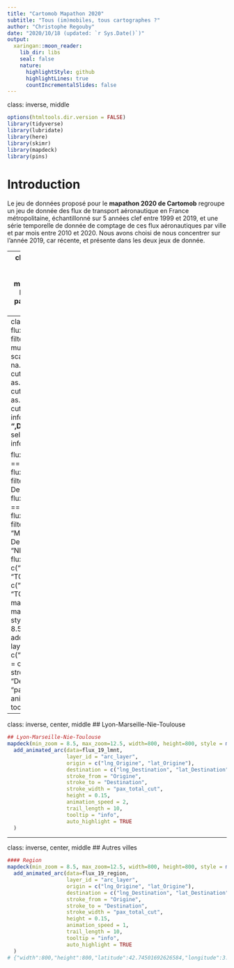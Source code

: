 ```yaml
---
title: "Cartomob Mapathon 2020"
subtitle: "Tous (im)mobiles, tous cartographes ?"
author: "Christophe Regouby"
date: "2020/10/18 (updated: `r Sys.Date()`)"
output:
  xaringan::moon_reader:
    lib_dir: libs
    seal: false
    nature:
      highlightStyle: github
      highlightLines: true
      countIncrementalSlides: false
---
```

class: inverse, middle

```r
options(htmltools.dir.version = FALSE)
library(tidyverse)
library(lubridate)
library(here)
library(skimr)
library(mapdeck)
library(pins)
```


# Introduction 
Le jeu de données proposé pour le **mapathon 2020 de Cartomob** regroupe un jeu de donnée des flux de transport aéronautique en France métropolitaine, échantillonné sur 5 années clef entre 1999 et 2019, et une série temporelle de donnée de comptage de ces flux aéronautiques par ville et par mois entre 2010 et 2020. Nous avons choisi de nous concentrer sur l'année 2019, car récente, et présente dans les deux jeux de donnée.

---
class: inverse
# Une France Jacobine
À partir du jeu de donnée des flux de transport aérien en France métropolitaine, nous nous intéressons à l'année 2019: c'est les flux totaux de passager qui attirent notre attention sur un classement des aéroports :

```r
flux <- pin_get("mapathon_flux") 
flux_mesures <- names(flux) %>% str_subset("^(P|Desse|F)")
flux_bidir <-bind_rows(flux , 
                       flux%>%
                            rename(O=Destination, lat_O=lat_Destination, lng_O=lng_Destination, Destination=Origine, lat_Destination=lat_Origine, lng_Destination=lng_Origine) %>%
                            rename(Origine=O, lat_Origine=lat_O, lng_Origine = lng_O)) %>% 
  mutate_at(flux_mesures, ~./2)

top_10 <- flux_bidir %>% group_by(Origine) %>% summarise(`Cumul des dessertes` = sum(Dessertes), `Cumul des passagers` = sum(Pax_Total)) %>% slice_max(`Cumul des dessertes`,n=15) %>% 
  mutate(Origine = factor(Origine) %>% fct_reorder(`Cumul des dessertes`)) %>% 
  pivot_longer(c(`Cumul des dessertes`,`Cumul des passagers`)) 
ggplot(top_10)+geom_col(aes(x=value/1e6, y=Origine)) + facet_wrap(.~name, scales="free_x")+ theme_minimal()+labs(title="Aéroports métropolitains", subtitle = "Top 15 des aéroports sur la base de leurs flux en 2019, source gflowviz/DGAC.csv")+xlab("Quantité (millions)")
```

Au delà de la suprématie des aéroports de Paris, il semble intéressant alors de regrouper les flux des 4 premiers aéroports régionaux, séparés du reste des flux métropolitains.

---
class: inverse, center, middle
## Paris
```r
flux_19 <- flux_bidir %>% filter(Annee=="2019")%>%
  mutate(scaled_pax_total = scale(log_pax_total/max(log_pax_total, na.rm = T))*5,
         pax_total_cut = cut_number(Pax_Total,n=10) %>% as.numeric,
         desserte_cut = cut_number(Dessertes,n=5) %>% as.numeric,
         pax_per_ac_cut = cut_number(Pax_Total / Dessertes, n=3),
         info = paste0("<b>", Origine, " - ",Destination, "</b>")) %>% 
  select(matches("Origine|Destination|_cut"), info)

flux_19_paris <- flux_19 %>% filter(Origine =="PARIS"| Destination=="PARIS")
flux_19_region <- flux_19 %>% filter(Origine !="PARIS", Destination!="PARIS")
flux_19_lyon <- flux_19_region %>% filter(Origine =="LYON" | Destination=="LYON")
flux_19_lmnt <- flux_19_region %>% filter(Origine %in% c("LYON", "MARSEILLE", "NICE", "TOULOUSE" ) | Destination %in% c("LYON", "MARSEILLE", "NICE", "TOULOUSE" ) )
flux_19_region <- flux_19_region %>% filter(!Origine  %in% c("LYON", "MARSEILLE", "NICE", "TOULOUSE" ),! Destination %in% c("LYON", "MARSEILLE", "NICE", "TOULOUSE" ))
### Paris
mapdeck(min_zoom = 8.5, max_zoom=12.5, width=800, height=800, style = mapdeck_style("dark"), zoom = 8.5) %>% 
  add_animated_arc(data=flux_19_paris, 
                   layer_id = "arc_layer",
                   origin = c("lng_Origine", "lat_Origine"),
                   destination = c("lng_Destination", "lat_Destination"),
                   stroke_from = "Origine",
                   stroke_to = "Destination",
                   stroke_width = "pax_total_cut",
                   height = 0.15,
                   animation_speed = 3, 
                   trail_length = 10,
                   tooltip = "info",
                   auto_highlight = TRUE
  )
```

---
class: inverse, center, middle
## Lyon-Marseille-Nie-Toulouse
```r
## Lyon-Marseille-Nie-Toulouse
mapdeck(min_zoom = 8.5, max_zoom=12.5, width=800, height=800, style = mapdeck_style("dark"), zoom = 8.5) %>% 
  add_animated_arc(data=flux_19_lmnt, 
                   layer_id = "arc_layer",
                   origin = c("lng_Origine", "lat_Origine"),
                   destination = c("lng_Destination", "lat_Destination"),
                   stroke_from = "Origine",
                   stroke_to = "Destination",
                   stroke_width = "pax_total_cut",
                   height = 0.15,
                   animation_speed = 2, 
                   trail_length = 10,
                   tooltip = "info",
                   auto_highlight = TRUE
  )
```

---
class: inverse, center, middle
## Autres villes

```r
#### Region
mapdeck(min_zoom = 8.5, max_zoom=12.5, width=800, height=800, style = mapdeck_style("dark"), zoom = 8.5) %>% 
  add_animated_arc(data=flux_19_region, 
                   layer_id = "arc_layer",
                   origin = c("lng_Origine", "lat_Origine"),
                   destination = c("lng_Destination", "lat_Destination"),
                   stroke_from = "Origine",
                   stroke_to = "Destination",
                   stroke_width = "pax_total_cut",
                   height = 0.15,
                   animation_speed = 1, 
                   trail_length = 10,
                   tooltip = "info",
                   auto_highlight = TRUE
  )
# {"width":800,"height":800,"latitude":42.74501692626584,"longitude":3.3660180772866637,"zoom":4.486958848949292,"bearing":0,"pitch":0,"altitude":1.5,"maxZoom":20,"minZoom":0,"maxPitch":60,"minPitch":0,"viewId":"htmlwidget-021fe0742bc41b2a1042","viewBounds":{"north":51.27151704433172,"east":15.908495509645219,"south":32.86213386433999,"west":-9.176459355071712},"interactionState":{"isDragging":false,"isPanning":false,"isRotating":false}}


```

